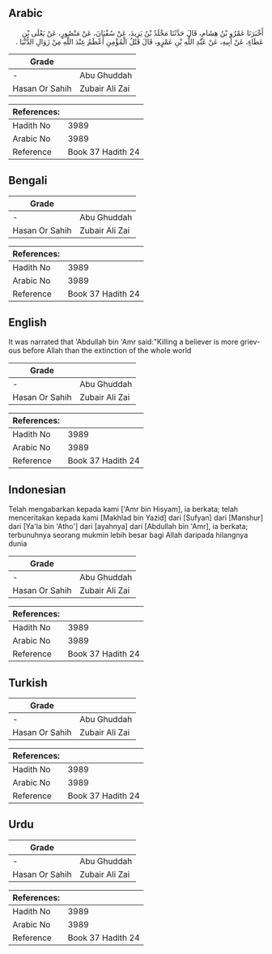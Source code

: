 ## Arabic


<div dir="rtl" lang="ar" style={{fontSize:'larger',backgroundColor:'#f8f9fa',padding:20}}>
أَخْبَرَنَا عَمْرُو بْنُ هِشَامٍ، قَالَ حَدَّثَنَا مَخْلَدُ بْنُ يَزِيدَ، عَنْ سُفْيَانَ، عَنْ مَنْصُورٍ، عَنْ يَعْلَى بْنِ عَطَاءٍ، عَنْ أَبِيهِ، عَنْ عَبْدِ اللَّهِ بْنِ عَمْرٍو، قَالَ قَتْلُ الْمُؤْمِنِ أَعْظَمُ عِنْدَ اللَّهِ مِنْ زَوَالِ الدُّنْيَا ‏.‏
</div>
<div style={{backgroundColor:'#f8f9fa',padding:20, marginBottom: 10}}><table> <thead> <tr> <th>Grade</th> <th></th> </tr> </thead> <tbody> <tr><td>-</td><td>Abu Ghuddah</td></tr><tr><td>Hasan Or Sahih</td><td>Zubair Ali Zai</td></tr></tbody></table><table> <thead> <tr> <th>References:</th> <th></th> </tr> </thead> <tbody><tr><td>Hadith No</td><td>3989</td></tr><tr><td>Arabic No</td><td>3989</td></tr><tr><td>Reference</td><td>Book 37 Hadith 24</td></tr></tbody></table></div>

## Bengali


<div dir="ltr" lang="bn" style={{fontSize:'larger',backgroundColor:'#f8f9fa',padding:20}}>

</div>
<div style={{backgroundColor:'#f8f9fa',padding:20, marginBottom: 10}}><table> <thead> <tr> <th>Grade</th> <th></th> </tr> </thead> <tbody> <tr><td>-</td><td>Abu Ghuddah</td></tr><tr><td>Hasan Or Sahih</td><td>Zubair Ali Zai</td></tr></tbody></table><table> <thead> <tr> <th>References:</th> <th></th> </tr> </thead> <tbody><tr><td>Hadith No</td><td>3989</td></tr><tr><td>Arabic No</td><td>3989</td></tr><tr><td>Reference</td><td>Book 37 Hadith 24</td></tr></tbody></table></div>

## English


<div dir="ltr" lang="en" style={{fontSize:'larger',backgroundColor:'#f8f9fa',padding:20}}>
It was narrated that 'Abdullah bin 'Amr said:"Killing a believer is more grievous before Allah than the extinction of the whole world
</div>
<div style={{backgroundColor:'#f8f9fa',padding:20, marginBottom: 10}}><table> <thead> <tr> <th>Grade</th> <th></th> </tr> </thead> <tbody> <tr><td>-</td><td>Abu Ghuddah</td></tr><tr><td>Hasan Or Sahih</td><td>Zubair Ali Zai</td></tr></tbody></table><table> <thead> <tr> <th>References:</th> <th></th> </tr> </thead> <tbody><tr><td>Hadith No</td><td>3989</td></tr><tr><td>Arabic No</td><td>3989</td></tr><tr><td>Reference</td><td>Book 37 Hadith 24</td></tr></tbody></table></div>

## Indonesian


<div dir="ltr" lang="id" style={{fontSize:'larger',backgroundColor:'#f8f9fa',padding:20}}>
Telah mengabarkan kepada kami ['Amr bin Hisyam], ia berkata; telah menceritakan kepada kami [Makhlad bin Yazid] dari [Sufyan] dari [Manshur] dari [Ya'la bin 'Atho'] dari [ayahnya] dari [Abdullah bin 'Amr], ia berkata; terbunuhnya seorang mukmin lebih besar bagi Allah daripada hilangnya dunia
</div>
<div style={{backgroundColor:'#f8f9fa',padding:20, marginBottom: 10}}><table> <thead> <tr> <th>Grade</th> <th></th> </tr> </thead> <tbody> <tr><td>-</td><td>Abu Ghuddah</td></tr><tr><td>Hasan Or Sahih</td><td>Zubair Ali Zai</td></tr></tbody></table><table> <thead> <tr> <th>References:</th> <th></th> </tr> </thead> <tbody><tr><td>Hadith No</td><td>3989</td></tr><tr><td>Arabic No</td><td>3989</td></tr><tr><td>Reference</td><td>Book 37 Hadith 24</td></tr></tbody></table></div>

## Turkish


<div dir="ltr" lang="tr" style={{fontSize:'larger',backgroundColor:'#f8f9fa',padding:20}}>

</div>
<div style={{backgroundColor:'#f8f9fa',padding:20, marginBottom: 10}}><table> <thead> <tr> <th>Grade</th> <th></th> </tr> </thead> <tbody> <tr><td>-</td><td>Abu Ghuddah</td></tr><tr><td>Hasan Or Sahih</td><td>Zubair Ali Zai</td></tr></tbody></table><table> <thead> <tr> <th>References:</th> <th></th> </tr> </thead> <tbody><tr><td>Hadith No</td><td>3989</td></tr><tr><td>Arabic No</td><td>3989</td></tr><tr><td>Reference</td><td>Book 37 Hadith 24</td></tr></tbody></table></div>

## Urdu


<div dir="rtl" lang="ur" style={{fontSize:'larger',backgroundColor:'#f8f9fa',padding:20}}>

</div>
<div style={{backgroundColor:'#f8f9fa',padding:20, marginBottom: 10}}><table> <thead> <tr> <th>Grade</th> <th></th> </tr> </thead> <tbody> <tr><td>-</td><td>Abu Ghuddah</td></tr><tr><td>Hasan Or Sahih</td><td>Zubair Ali Zai</td></tr></tbody></table><table> <thead> <tr> <th>References:</th> <th></th> </tr> </thead> <tbody><tr><td>Hadith No</td><td>3989</td></tr><tr><td>Arabic No</td><td>3989</td></tr><tr><td>Reference</td><td>Book 37 Hadith 24</td></tr></tbody></table></div>